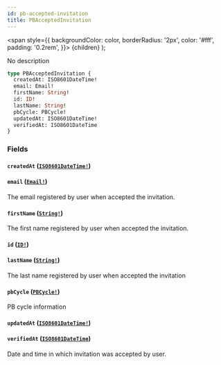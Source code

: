 ```yaml
---
id: pb-accepted-invitation
title: PBAcceptedInvitation
---
```


<span
style={{
      backgroundColor: color,
      borderRadius: '2px',
      color: '#fff',
      padding: '0.2rem',
    }}>
{children}
</span>
);

No description

```graphql
type PBAcceptedInvitation {
  createdAt: ISO8601DateTime!
  email: Email!
  firstName: String!
  id: ID!
  lastName: String!
  pbCycle: PBCycle!
  updatedAt: ISO8601DateTime!
  verifiedAt: ISO8601DateTime
}
```

### Fields

#### `createdAt` ([`ISO8601DateTime!`](/api/scalars/iso-8601-date-time))

#### `email` ([`Email!`](/api/scalars/email))

The email registered by user when accepted the invitation.

#### `firstName` ([`String!`](/api/scalars/string))

The first name registered by user when accepted the invitation.

#### `id` ([`ID!`](/api/scalars/id))

#### `lastName` ([`String!`](/api/scalars/string))

The last name registered by user when accepted the invitation

#### `pbCycle` ([`PBCycle!`](/api/objects/pb-cycle))

PB cycle information

#### `updatedAt` ([`ISO8601DateTime!`](/api/scalars/iso-8601-date-time))

#### `verifiedAt` ([`ISO8601DateTime`](/api/scalars/iso-8601-date-time))

Date and time in which invitation was accepted by user.
